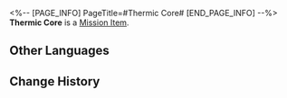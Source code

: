 <%-- [PAGE_INFO]
PageTitle=#Thermic Core#
[END_PAGE_INFO] --%>
{{Item Infobox
|id          = 149959
|image       = Item Thermic Core.png
|type        = Mission Item
|invCategory = Missions
|rarity      = 1
|effect      = 
|description = Modified by Serval, the Silvermane Guards' Snowshine Lamps can now automatically transfer kindlings.
}}
'''Thermic Core''' is a [[Mission Item]].

==Other Languages==
{{Other Languages
|en   = Thermic Core
|zhs  = 热能核心
|zht  = 熱能核心
|ja   = エネルギーコア
|ko   = 열에너지 코어
|es   = Núcleo térmico
|fr   = Noyau thermique
|ru   = Термоядро
|th   = แกนพลังงานความร้อน
|vi   = Lõi Nhiệt Năng
|de   = Thermischer Kern
|id   = Inti Termal
|pt   = Núcleo Térmico
}}

==Change History==
{{Change History|1.4}}